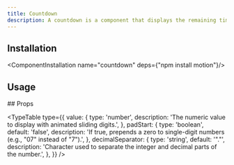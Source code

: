 ```yaml
---
title: Countdown
description: A countdown is a component that displays the remaining time until a specific event or deadline.
---
```


<ComponentCodePreview name="countdown"/>

## Installation

<ComponentInstallation name="countdown" deps={"npm install motion"}/>

## Usage

<CodeRenderer name="countdown"/>
## Props

<TypeTable
  type={{
    value: {
      type: 'number',
      description: 'The numeric value to display with animated sliding digits.',
    },
    padStart: {
      type: 'boolean',
      default: 'false',
      description: 'If true, prepends a zero to single-digit numbers (e.g., "07" instead of "7").',
    },
    decimalSeparator: {
      type: 'string',
      default: '"."',
      description: 'Character used to separate the integer and decimal parts of the number.',
    },
  }}
/>

